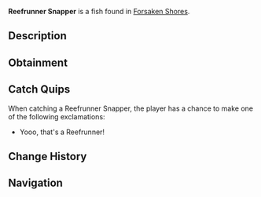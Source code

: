 {{FishInfobox
|image          = Reefrunner Snapper.png
|rarity         = Rare
|sea            = First Sea
|location       = [[Forsaken Shores]]
|sublocation    = 
|sources        = Fishing Rod
|radar_location = 
|prog_speed     = -30
|xp             = 200
|weather        = 
|time           = Day
|season         = 
|bait           = Insect
|base_weight    = 25
|base_value     = 750
|weight_range   = 17
|base_chance    = 35
|base_resil     = 25
}}
'''Reefrunner Snapper''' is a {{Rarity|Rare}} fish found in [[Forsaken Shores]].

== Description ==
{{Description|Bold yet wary, the Reefunner Snapper darts around reefs. A popular, rare catch for reef fishers.|Bestiary Entry}}

== Obtainment ==
{{Description|commonly caught in Forsaken Shores.|Bestiary Hint}}
{{Fish Availability|
Forsaken Shores/Coral Reef
Forsaken Shores/Freshwater Pond
Forsaken Shores/Surrounding Ocean
|top_rods      = 
Leviathan's Fang Rod\262233.47\155206.67;
Free Spirit Rod\236619.85\136689.09;
Trident Rod\228847.99\132199.49;
Krampus's Rod\201816.78\98293.77;
Magma Rod\196641.99\95773.42;
Plastic Rod\161940.47\78872.23;
Flimsy Rod\118700.8\127223.4;
Great Rod of Oscar\191591.22\110110.57;
Nocturnal Rod\68403.16\104974.31;
Training Rod\98229.62\82095.02;
Ethereal Prism Rod\186220.95\108032.55;
Astralhook Rod\185947.66\107753.62;
No-Life Rod\184206.51\108758.94;
Seraphic Rod\182221.42\106725.74;
Rod Of The Forgotten Fang\169471.54\99356.12;
Challenger's Rod\166508.57\98232.83;
Rod Of The Depths\151773.06\89232.67;
Zeus Rod\150286.7\88920.97;
Rod Of The Exalted One\148246.26\86470.64;
Verdant Shear Rod\148158.99\87813.75;
Blazebringer Rod\143217.44\84738.26;
Depthseeker Rod\137642.6\81619.08;
Avalanche Rod\123504.97\73248.34;
Volcanic Rod\117201.99\69345.56;
Steady Rod\50992.12\23679.68
|recommended   = Trident Rod
}}

== Catch Quips ==
When catching a Reefrunner Snapper, the player has a chance to make one of the following exclamations:
* Yooo, that's a Reefrunner!

== Change History ==
{{Change History|{{subst:Current Version}}}}

== Navigation ==
{{Fish Navbox|Forsaken Shores}}